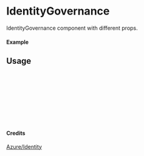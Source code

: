 
<Meta of={IdentityGovernance} title="Azure/Identity/IdentityGovernance" />

# IdentityGovernance

IdentityGovernance component with different props.

#### Example

<Canvas of={IdentityGovernance.Primary} />

## Usage

```ts
import { IdentityGovernance } from "yadl-ui";

const Example = () => {
  return (
      <IdentityGovernance />
  );
};

export default Example;
```

#### Credits
[Azure/Identity](https://learn.microsoft.com/en-us/azure/architecture/icons/)
